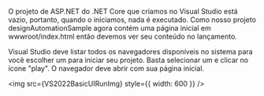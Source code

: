 
O projeto de ASP.NET do .NET Core que criamos no Visual Studio está vazio, portanto, quando o iniciamos, nada é executado. Como nosso projeto designAutomationSample agora contém uma página inicial em wwwroot/index.html então devemos ver seu conteúdo no lançamento.

Visual Studio deve listar todos os navegadores disponíveis no sistema para você escolher um para iniciar seu projeto. Basta selecionar um e clicar no ícone "play". O navegador deve abrir com sua página inicial.

<img src={VS2022BasicUIRunImg} style={{ width: 600 }} />
